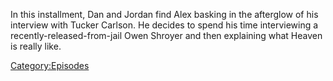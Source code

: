 {{DEFAULTSORT:
    #_EPISODE_0876:December 8, 2023
}}{{Episode
    | title           = December 8, 2023
    | caption         = Listen to this episode on [https://knowledgefight.libsyn.com/876-december-8-2023 Libsyn] [None Spotify]
    | episodeNumber   = 876
    | length          = 02:16:35
    | airDate         = December 11, 2023
    | coverageDate    = December 8, 2023
    | previousEpisode = [[875: The Most Important Man In The World]]
    | nextEpisode     = [[877: A Philosophy For Curiosity]]
}}

{{Stub}}

In this installment, Dan and Jordan find Alex basking in the afterglow of his interview with Tucker Carlson. He decides to spend his time interviewing a recently-released-from-jail Owen Shroyer and then explaining what Heaven is really like.

[[Category:Episodes]]
